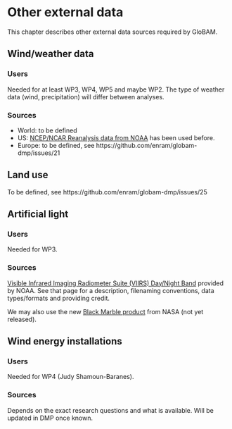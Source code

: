 # Other external data

This chapter describes other external data sources required by GloBAM.

## Wind/weather data

### Users

Needed for at least WP3, WP4, WP5 and maybe WP2. The type of weather data (wind, precipitation) will differ between analyses.

### Sources

- World: to be defined
- US: [NCEP/NCAR Reanalysis data from NOAA](https://www.esrl.noaa.gov/psd/data/gridded/data.ncep.reanalysis.html) has been used before.
- Europe: to be defined, see https://github.com/enram/globam-dmp/issues/21

## Land use

To be defined, see https://github.com/enram/globam-dmp/issues/25

## Artificial light

### Users

Needed for WP3.

### Sources

[Visible Infrared Imaging Radiometer Suite (VIIRS) Day/Night Band](https://ngdc.noaa.gov/eog/viirs/download_dnb_composites.html) provided by NOAA. See that page for a description, filenaming conventions, data types/formats and providing credit.

We may also use the new [Black Marble product](https://viirsland.gsfc.nasa.gov/Products/NASA/BlackMarble.html) from NASA (not yet released).

## Wind energy installations

### Users

Needed for WP4 (Judy Shamoun-Baranes).

### Sources

Depends on the exact research questions and what is available. Will be updated in DMP once known.
